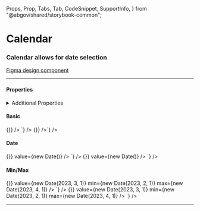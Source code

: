   Props,
  Prop,
  Tabs,
  Tab,
  CodeSnippet,
  SupportInfo,
} from "@abgov/shared/storybook-common";

<Meta title="Components/Calendar" />

# Calendar

### Calendar allows for date selection

[Figma design component](https://www.figma.com/file/dcR7GrX9kBvnLxA71m2ia8/Component---Date-picker?type=design&node-id=2295%3A53257&mode=design&t=db97sQqDODSxf6bj-1)

---

#### Properties

<Props showTabs={true}>
  <Prop name="name" type="string" description="Name of the calendar field" />
  <Prop name="value" type="string" description="Value of the calendar date" />
  <Prop
    name="min"
    type="string"
    defaultValue="5 years previous"
    description="Minimum date value allowed"
  />
  <Prop
    name="max"
    type="string"
    defaultValue="5 years forward"
    description="Maximum date value allowed"
  />
  <Prop
    name="onChange"
    lang="react"
    type="(name: string, value: Date) => void"
    description="Callback function invoked when calendar date is changed."
  />
</Props>

<details>
  <summary>Additional Properties</summary>
  <Props showTabs={true}>
    <Prop
      name="mt"
      type="none | 3xs | 2xs | xs | s | m | l | xl | 2xl | 3xl | 4xl"
      defaultValue="none"
      description="Top margin"
    />
    <Prop
      name="mr"
      type="none | 3xs | 2xs | xs | s | m | l | xl | 2xl | 3xl | 4xl"
      defaultValue="none"
      description="Right margin"
    />
    <Prop
      name="mb"
      type="none | 3xs | 2xs | xs | s | m | l | xl | 2xl | 3xl | 4xl"
      defaultValue="none"
      description="Bottom margin"
    />
    <Prop
      name="ml"
      type="none | 3xs | 2xs | xs | s | m | l | xl | 2xl | 3xl | 4xl"
      defaultValue="none"
      description="Left margin"
    />
  </Props>
</details>

#### Basic

<Story name="Basic">
  <GoACalendar onChange={() => {}} />
</Story>

<Tabs>
  <Tab label="Angular">
    <CodeSnippet
      lang="html"
      code={`<goa-calendar></goa-calendar>`}
    />
  </Tab>
  <Tab label="React">
    <CodeSnippet
      lang="tsx"
      code={`<GoACalendar onChange={() => {}} />`}
    />
  </Tab>
</Tabs>

#### Date

<Story name="Date">
  <GoACalendar onChange={() => {}} value={new Date()} />
</Story>

<Tabs>
  <Tab label="Angular">
    <CodeSnippet
      lang="ts"
      code={`
	    export class SomeComponent {
	      date = new Date();
	    }
    `}
    />
    <CodeSnippet
      lang="html"
      code={`
		<goa-calendar [value]="date"></goa-calendar>
    `}
    />
  </Tab>
  <Tab label="React">
    <CodeSnippet
      lang="tsx"
      code={`
		<GoACalendar onChange={() => {}} value={new Date()} />
    `}
    />
  </Tab>
</Tabs>

#### Min/Max

<Story name="MinMax">
  <GoACalendar
    onChange={() => {}}
    value={new Date(2023, 3, 1)}
    min={new Date(2023, 2, 1)}
    max={new Date(2023, 4, 1)}
  />
</Story>

<Tabs>
  <Tab label="Angular">
    <CodeSnippet
      lang="ts"
      code={`
        export class SomeComponent {
          reactiveFormCtrl = new FormControl(new Date());
          min = new Date(2023, 2, 1);
          max = new Date(2023, 4, 1);	    
        }
    `}
    />
    <CodeSnippet
      lang="html"
      code={`
		<goa-calendar 
          goaValue 
          [formControl]="reactiveFormCtrl" 
          [value]="reactiveFormCtrl.value"
          [min]="min" 
          [max]="max"
        >
        </goa-calendar>
    `}
    />
  </Tab>
  <Tab label="React">
    <CodeSnippet
      lang="tsx"
      code={`
		<GoACalendar 
          onChange={() => {}} 
          value={new Date(2023, 3, 1)} 
          min={new Date(2023, 2, 1)} 
          max={new Date(2023, 4, 1)}
        />
    `}
    />
  </Tab>
</Tabs>

---

<SupportInfo />

